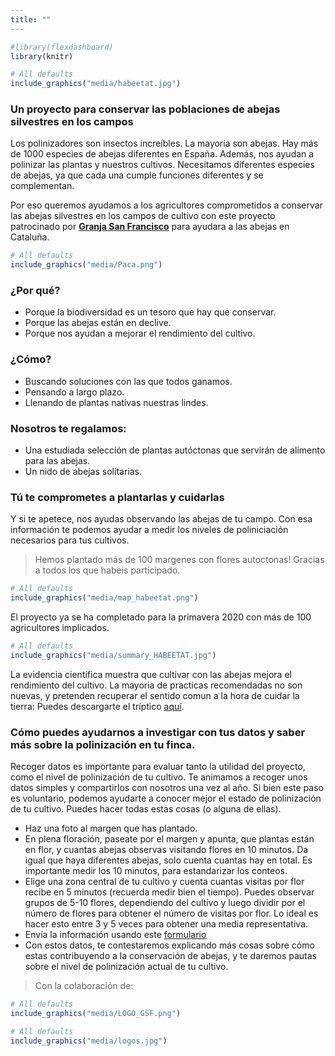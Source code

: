 ```yaml
---
title: ""
---
```


```r
#library(flexdashboard)
library(knitr)
```

```r
# All defaults
include_graphics("media/habeetat.jpg")
```

### Un proyecto para conservar las poblaciones de abejas silvestres en los campos

Los polinizadores son insectos increíbles. La mayoría son abejas. Hay más de 1000 especies de abejas diferentes en España. Además, nos ayudan a polinizar las plantas y nuestros cultivos. Necesitamos diferentes especies de abejas, ya que cada una cumple funciones diferentes y se complementan.  

Por eso queremos ayudamos a los agricultores comprometidos a conservar las abejas silvestres en los campos de cultivo con este proyecto patrocinado por [**Granja San Francisco**](https://www.granjasanfrancisco.com/es/) para ayudara a las abejas en Cataluña.

```r
# All defaults
include_graphics("media/Paca.png")
```

### ¿Por qué?  
* Porque la biodiversidad es un tesoro que hay que conservar.  
* Porque las abejas están en declive.  
* Porque nos ayudan a mejorar el rendimiento del cultivo.  

### ¿Cómo?  
* Buscando soluciones con las que todos ganamos.   
* Pensando a largo plazo.   
* Llenando de plantas nativas nuestras lindes.    

### Nosotros te regalamos:  
* Una estudiada selección de plantas autóctonas que servirán de alimento para las abejas.  
* Un nido de abejas solitarias.  

### Tú te comprometes a plantarlas y cuidarlas  

Y si te apetece, nos ayudas observando las abejas de tu campo. Con esa información te podemos ayudar a medir los niveles de poliniciación necesarios para tus cultivos.  

> Hemos plantado más de 100 margenes con flores autoctonas! 
Gracias a todos los que habeis participado.

```r
# All defaults
include_graphics("media/map_habeetat.png")
```
El proyecto ya se ha completado para la primavera 2020 con más de 100 agricultores implicados.  

```r
# All defaults
include_graphics("media/summary_HABEETAT.jpg")
```
La evidencia científica muestra que cultivar con las abejas mejora el rendimiento del cultivo. La mayoria de practicas recomendadas no son nuevas, y pretenden recuperar el sentido comun a la hora de cuidar la tierra: Puedes descargarte el tríptico [aquí](media/HABEETAT.pdf).

### Cómo puedes ayudarnos a investigar con tus datos y saber más sobre la polinización en tu finca.  

Recoger datos es importante para evaluar tanto la utilidad del proyecto, como el nivel de polinización de tu cultivo. Te animamos a recoger unos datos simples y compartirlos con nosotros una vez al año. Si bien este paso es voluntario, podemos ayudarte a conocer mejor el estado de polinización de tu cultivo. Puedes hacer todas estas cosas (o alguna de ellas).  

 * Haz una foto al margen que has plantado.   
 * En plena floración, paseate por el margen y apunta, que plantas están en flor, y cuantas abejas observas visitando flores en 10 minutos. Da igual que haya diferentes abejas, solo cuenta cuantas hay en total. Es importante medir los 10 minutos, para estandarizar los conteos.  
 * Elige una zona central de tu cultivo y cuenta cuantas visitas por flor recibe en 5 minutos (recuerda medir bien el tiempo). Puedes observar grupos de 5-10 flores, dependiendo del cultivo y luego dividir por el número de flores para obtener el número de visitas por flor. Lo ideal es hacer esto entre 3 y 5 veces para obtener una media representativa.   
 * Envía la información usando este [formulario](https://forms.gle/GujXsjcoS7TKJqBf6)  
 * Con estos datos, te contestaremos explicando más cosas sobre cómo estas contribuyendo a la conservación de abejas, y te daremos pautas sobre el nivel de polinización actual de tu cultivo.   


> Con la colaboración de:

```r
# All defaults
include_graphics("media/LOGO_GSF.png")
```

```r
# All defaults
include_graphics("media/logos.jpg")
```